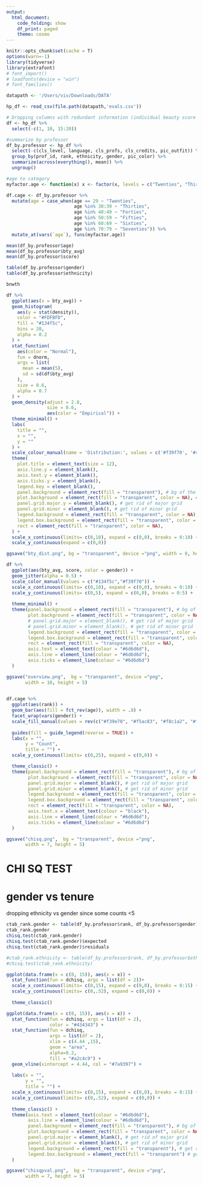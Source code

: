 ```yaml
---
output:
  html_document:
    code_folding: show
    df_print: paged
    theme: cosmo
---
```


<style> 
  response {color : #F2A130;}
  img {border: 10px solid #E9EBED; padding: 15px;}
  .dent {margin-left: 40px;}
</style>

```r
knitr::opts_chunk$set(cache = T)
options(warn=-1)
library(tidyverse)
library(extrafont)
# font_import()
# loadfonts(device = "win")
# font_families()

datapath <- '/Users/viv/Downloads/DATA'
```  

```r
hp_df <- read_csv(file.path(datapath,'evals.csv'))
```

```r
# Dropping columns with redundant information (individual beauty score columns)
df <- hp_df %>%
  select(-c(1, 10, 15:20))

#summarize by professor
df_by.professor <- hp_df %>%
  select(-c(cls_level, language, cls_profs, cls_credits, pic_outfit)) %>%
  group_by(prof_id, rank, ethnicity, gender, pic_color) %>%
  summarize(across(everything(), mean)) %>%
  ungroup()

#age to category
myfactor.age <- function(x) x <- factor(x, levels = c("Twenties", "Thirties", "Forties", "Fifties", "Sixties", "Seventies"))

df.cage <- df_by.professor %>% 
  mutate(age = case_when(age == 29 ~ "Twenties",
                         age %in% 30:39 ~ "Thirties",
                         age %in% 40:49 ~ "Forties",
                         age %in% 50:59 ~ "Fifties",
                         age %in% 60:69 ~ "Sixties",
                         age %in% 70:79 ~ "Seventies")) %>% 
  mutate_at(vars(`age`), funs(myfactor.age))

mean(df_by.professor$age)
mean(df_by.professor$bty_avg)
mean(df_by.professor$score)
```

```r
table(df_by.professor$gender)
table(df_by.professor$ethnicity)
```

```r
bnwth

df %>%
  ggplot(aes(x = bty_avg)) +
  geom_histogram(
    aes(y = stat(density)),
    color = "#FDFBFD",
    fill = "#134f5c",
    bins = 20,
    alpha = 0.2
  ) +
  stat_function(
    aes(color = "Normal"),
    fun = dnorm,
    args = list(
      mean = mean(5),
      sd = sd(df$bty_avg)
    ),
    size = 0.6,
    alpha = 0.7
  ) +
  geom_density(adjust = 2.8,
               size = 0.6,
               aes(color = "Empirical")) +
  theme_minimal() + 
  labs(
    title = "",
    x = "",
    y = ""
  ) +
  scale_colour_manual(name = 'Distribution:', values = c('#f39f70', '#434343')) +
  theme(
    plot.title = element_text(size = 12),
    axis.line.y = element_blank(),
    axis.text.y = element_blank(),
    axis.ticks.y = element_blank(),
    legend.key = element_blank(),
    panel.background = element_rect(fill = "transparent"), # bg of the panel
    plot.background = element_rect(fill = "transparent", color = NA), # bg of the plot
    panel.grid.major.y = element_blank(), # get rid of major grid
    panel.grid.minor = element_blank(), # get rid of minor grid
    legend.background = element_rect(fill = "transparent", color = NA), # get rid of legend bg
    legend.box.background = element_rect(fill = "transparent", color = NA), # get rid of legend panel bg
    rect = element_rect(fill = "transparent", color = NA), 
  ) +
  scale_x_continuous(limits= c(0,10), expand = c(0,0), breaks = 0:10) +
  scale_y_continuous(expand = c(0,0))

ggsave("bty_dist.png", bg = "transparent", device ="png", width = 8, height = 5)
```


```r
df %>%
  ggplot(aes(bty_avg, score, color = gender)) +
  geom_jitter(alpha = 0.5) +
  scale_color_manual(values = c("#134f5c","#f39f70")) +
  scale_x_continuous(limits= c(0,10), expand = c(0,0), breaks = 0:10) +
  scale_y_continuous(limits= c(0,5), expand = c(0,0), breaks = 0:5) +
  
  theme_minimal() +
  theme(panel.background = element_rect(fill = "transparent"), # bg of the panel
        plot.background = element_rect(fill = "transparent", color = NA), # bg of the plot
        # panel.grid.major = element_blank(), # get rid of major grid
        # panel.grid.minor = element_blank(), # get rid of minor grid
        legend.background = element_rect(fill = "transparent", color = NA), # get rid of legend bg
        legend.box.background = element_rect(fill = "transparent", color = NA), # get rid of legend panel bg
        rect = element_rect(fill = "transparent", color = NA),
        axis.text = element_text(colour = "#6d6d6d"),
        axis.line = element_line(colour = "#6d6d6d"),
        axis.ticks = element_line(colour = "#6d6d6d")
  )

ggsave("overview.png",  bg = "transparent", device ="png",
       width = 10, height = 5)
  
```

```r
df.cage %>% 
  ggplot(aes(rank)) +
  geom_bar(aes(fill = fct_rev(age)), width = .8) +
  facet_wrap(vars(gender)) +
  scale_fill_manual(values = rev(c("#f39e70", "#f5ac83", "#f8c1a2", "#fcdac8","#fde5d8", "#fef0e8"))) +
  
  guides(fill = guide_legend(reverse = TRUE)) +
  labs(x = "",
       y = "Count",
       title = "") +
  scale_y_continuous(limits= c(0,25), expand = c(0,0)) +

  theme_classic() +  
  theme(panel.background = element_rect(fill = "transparent"), # bg of the panel
        plot.background = element_rect(fill = "transparent", color = NA), # bg of the plot
        panel.grid.major = element_blank(), # get rid of major grid
        panel.grid.minor = element_blank(), # get rid of minor grid
        legend.background = element_rect(fill = "transparent", color = NA), # get rid of legend bg
        legend.box.background = element_rect(fill = "transparent", color = NA), # get rid of legend panel bg
        rect = element_rect(fill = "transparent", color = NA),
        axis.text.x = element_text(colour = "black"),
        axis.line = element_line(colour = "#6d6d6d"),
        axis.ticks = element_line(colour = "#6d6d6d")
  )

ggsave("chisq.png",  bg = "transparent", device ="png",
       width = 7, height = 5)
```


# CHI SQ TEST

# gender vs tenure

dropping ethnicity vs gender since some counts <5
```r
ctab_rank.gender <- table(df_by.professor$rank, df_by.professor$gender)
ctab_rank.gender
chisq.test(ctab_rank.gender)
chisq.test(ctab_rank.gender)$expected
chisq.test(ctab_rank.gender)$residuals

#ctab_rank.ethnicity <- table(df_by.professor$rank, df_by.professor$ethnicity)
#chisq.test(ctab_rank.ethnicity)
```

```r
ggplot(data.frame(x = c(0, 15)), aes(x = x)) +
  stat_function(fun = dchisq, args = list(df = 2))+
  scale_x_continuous(limits= c(0,15), expand = c(0,0), breaks = 0:15) +
  scale_y_continuous(limits= c(0,.52), expand = c(0,0)) +
  
  theme_classic()
```

```r
ggplot(data.frame(x = c(0, 15)), aes(x = x)) +
  stat_function(fun = dchisq, args = list(df = 2),
                color = "#434343") +
  stat_function(fun = dchisq, 
                args = list(df = 2),
                xlim = c(4.44 ,15),
                geom = "area",
                alpha=0.2,
                fill = "#a2c4c9") +
  geom_vline(xintercept = 4.44, col = "#7a9397") +
  
  labs(x = "",
       y = "",
       title = "") +
  scale_x_continuous(limits= c(0,15), expand = c(0,0), breaks = 0:15) +
  scale_y_continuous(limits= c(0,.52), expand = c(0,0)) +
  
  theme_classic() +
  theme(axis.text = element_text(colour = "#6d6d6d"),
        axis.line = element_line(colour = "#6d6d6d"),
        panel.background = element_rect(fill = "transparent"), # bg of the panel
        plot.background = element_rect(fill = "transparent", color = NA), # bg of the plot
        panel.grid.major = element_blank(), # get rid of major grid
        panel.grid.minor = element_blank(), # get rid of minor grid
        legend.background = element_rect(fill = "transparent"), # get rid of legend bg
        legend.box.background = element_rect(fill = "transparent") # get rid of legend panel bg
  )

ggsave("chisqpval.png",  bg = "transparent", device ="png",
       width = 7, height = 5)
```



